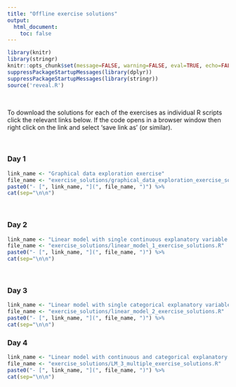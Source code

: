 ```yaml
---
title: "Offline exercise solutions"
output: 
  html_document:
    toc: false
---
```


```r
library(knitr)
library(stringr)
knitr::opts_chunk$set(message=FALSE, warning=FALSE, eval=TRUE, echo=FALSE)
suppressPackageStartupMessages(library(dplyr))
suppressPackageStartupMessages(library(stringr))
source('reveal.R')
```

\  

To download the solutions for each of the exercises as individual R scripts click the relevant links below. If the code opens in a browser window then right click on the link and select 'save link as' (or similar). 

\  

### Day 1

```r
link_name <- "Graphical data exploration exercise"
file_name <- "exercise_solutions/graphical_data_exploration_exercise_solutions.R"
paste0("- [", link_name, "](", file_name, ")") %>%
cat(sep="\n\n")
```

\  

### Day 2

```r
link_name <- "Linear model with single continuous explanatory variable exercise"
file_name <- "exercise_solutions/linear_model_1_exercise_solutions.R"
paste0("- [", link_name, "](", file_name, ")") %>%
cat(sep="\n\n")
```

\  

### Day 3

```r
link_name <- "Linear model with single categorical explanatory variable exercise"
file_name <- "exercise_solutions/linear_model_2_exercise_solutions.R"
paste0("- [", link_name, "](", file_name, ")") %>%
cat(sep="\n\n")
```

### Day 4

```r
link_name <- "Linear model with continuous and categorical explanatory variables exercise"
file_name <- "exercise_solutions/LM_3_multiple_exercise_solutions.R"
paste0("- [", link_name, "](", file_name, ")") %>%
cat(sep="\n\n")
```

